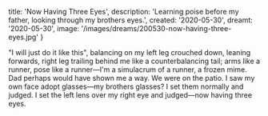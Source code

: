   title: 'Now Having Three Eyes',
  description: 'Learning poise before my father, looking through my brothers eyes.',
  created: '2020-05-30',
  dreamt: '2020-05-30',
  image: '/images/dreams/200530-now-having-three-eyes.jpg'
}

"I will just do it like this", balancing on my left leg crouched down, leaning forwards, right leg trailing behind me like a counterbalancing tail; arms like a runner, pose like a runner—I'm a simulacrum of a runner, a frozen mime.
Dad perhaps would have shown me a way.
We were on the patio.
I saw my own face adopt glasses—my brothers glasses?
I set them normally and judged.
I set the left lens over my right eye and judged—now having three eyes.
